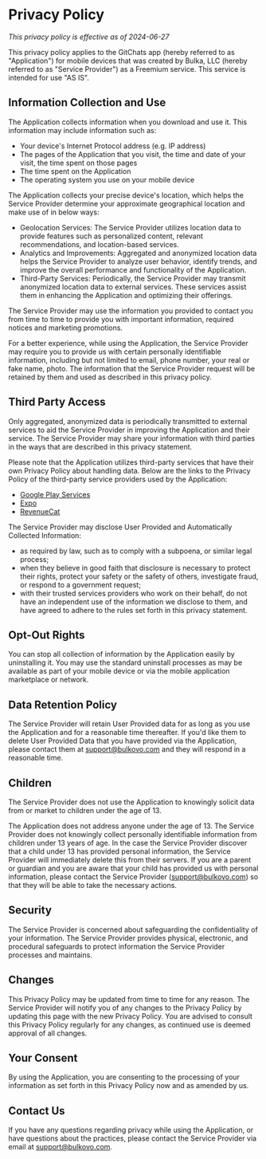 # Privacy Policy
*This privacy policy is effective as of 2024-06-27*

This privacy policy applies to the GitChats app (hereby referred to as "Application") for mobile devices that was created by Bulka, LLC (hereby referred to as "Service Provider") as a Freemium service. This service is intended for use "AS IS".

## Information Collection and Use

The Application collects information when you download and use it. This information may include information such as:

* Your device's Internet Protocol address (e.g. IP address)
* The pages of the Application that you visit, the time and date of your visit, the time spent on those pages
* The time spent on the Application
* The operating system you use on your mobile device

The Application collects your precise device's location, which helps the Service Provider determine your approximate geographical location and make use of in below ways:

* Geolocation Services: The Service Provider utilizes location data to provide features such as personalized content, relevant recommendations, and location-based services.
* Analytics and Improvements: Aggregated and anonymized location data helps the Service Provider to analyze user behavior, identify trends, and improve the overall performance and functionality of the Application.
* Third-Party Services: Periodically, the Service Provider may transmit anonymized location data to external services. These services assist them in enhancing the Application and optimizing their offerings.

The Service Provider may use the information you provided to contact you from time to time to provide you with important information, required notices and marketing promotions.

For a better experience, while using the Application, the Service Provider may require you to provide us with certain personally identifiable information, including but not limited to email, phone number, your real or fake name, photo. The information that the Service Provider request will be retained by them and used as described in this privacy policy.

## Third Party Access

Only aggregated, anonymized data is periodically transmitted to external services to aid the Service Provider in improving the Application and their service. The Service Provider may share your information with third parties in the ways that are described in this privacy statement.

Please note that the Application utilizes third-party services that have their own Privacy Policy about handling data. Below are the links to the Privacy Policy of the third-party service providers used by the Application:

* [Google Play Services](https://www.google.com/policies/privacy/)
* [Expo](https://expo.io/privacy)
* [RevenueCat](https://www.revenuecat.com/privacy)

The Service Provider may disclose User Provided and Automatically Collected Information:

* as required by law, such as to comply with a subpoena, or similar legal process;
* when they believe in good faith that disclosure is necessary to protect their rights, protect your safety or the safety of others, investigate fraud, or respond to a government request;
* with their trusted services providers who work on their behalf, do not have an independent use of the information we disclose to them, and have agreed to adhere to the rules set forth in this privacy statement.

## Opt-Out Rights

You can stop all collection of information by the Application easily by uninstalling it. You may use the standard uninstall processes as may be available as part of your mobile device or via the mobile application marketplace or network.

## Data Retention Policy

The Service Provider will retain User Provided data for as long as you use the Application and for a reasonable time thereafter. If you'd like them to delete User Provided Data that you have provided via the Application, please contact them at support@bulkovo.com and they will respond in a reasonable time.

## Children

The Service Provider does not use the Application to knowingly solicit data from or market to children under the age of 13.

The Application does not address anyone under the age of 13\. The Service Provider does not knowingly collect personally identifiable information from children under 13 years of age. In the case the Service Provider discover that a child under 13 has provided personal information, the Service Provider will immediately delete this from their servers. If you are a parent or guardian and you are aware that your child has provided us with personal information, please contact the Service Provider (support@bulkovo.com) so that they will be able to take the necessary actions.

## Security

The Service Provider is concerned about safeguarding the confidentiality of your information. The Service Provider provides physical, electronic, and procedural safeguards to protect information the Service Provider processes and maintains.

## Changes

This Privacy Policy may be updated from time to time for any reason. The Service Provider will notify you of any changes to the Privacy Policy by updating this page with the new Privacy Policy. You are advised to consult this Privacy Policy regularly for any changes, as continued use is deemed approval of all changes.

## Your Consent

By using the Application, you are consenting to the processing of your information as set forth in this Privacy Policy now and as amended by us.

## Contact Us

If you have any questions regarding privacy while using the Application, or have questions about the practices, please contact the Service Provider via email at support@bulkovo.com.